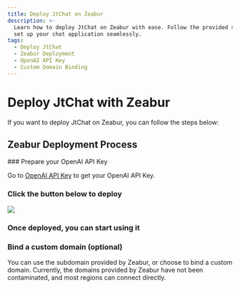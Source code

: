 ```yaml
---
title: Deploy JtChat on Zeabur
description: >-
  Learn how to deploy JtChat on Zeabur with ease. Follow the provided steps to
  set up your chat application seamlessly.
tags:
  - Deploy JtChat
  - Zeabur Deployment
  - OpenAI API Key
  - Custom Domain Binding
---
```


# Deploy JtChat with Zeabur

If you want to deploy JtChat on Zeabur, you can follow the steps below:

## Zeabur Deployment Process

<Steps>
  ### Prepare your OpenAI API Key

Go to [OpenAI API Key](https://platform.openai.com/account/api-keys) to get your OpenAI API Key.

### Click the button below to deploy

[![][deploy-button-image]][deploy-link]

### Once deployed, you can start using it

### Bind a custom domain (optional)

You can use the subdomain provided by Zeabur, or choose to bind a custom domain. Currently, the domains provided by Zeabur have not been contaminated, and most regions can connect directly.

</Steps>

[deploy-button-image]: https://zeabur.com/button.svg
[deploy-link]: https://zeabur.com/templates/VZGGTI
